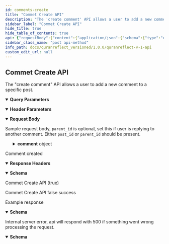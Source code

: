 ```yaml
---
id: comments-create
title: "Commet Create API"
description: "The 'create comment' API allows a user to add a new comment to a specific post."
sidebar_label: "Commet Create API"
hide_title: true
hide_table_of_contents: true
api: {"requestBody":{"content":{"application/json":{"schema":{"type":"object","x-examples":{"Example 1":{"comment":{"body":"test comment ","post_id":"173","is_private":"false"}}},"properties":{"comment":{"type":"object","properties":{"body":{"type":"string","description":"comment body"},"post_id":{"type":"integer","description":"post id, optional"},"is_private":{"type":"boolean","description":"Set this to true if this is a private comment"},"parent_id":{"type":"integer","description":"Set the parent comment ID is this is a reply to another comment.\n"}},"required":["body"]}}},"examples":{"Example 1":{"value":{"comment":{"body":"string","post_id":1,"is_private":true,"parent_id":0}}}}}},"description":"Sample request body, `parent_id` is optional, set this if user is replying to another comment. Either `post_id` or `parent_id` should be present."},"parameters":[{"name":"access-token","in":"header","schema":{"type":"string"},"required":true,"description":"user access token"},{"name":"client","in":"header","schema":{"type":"string"},"required":true,"description":"client access token"},{"name":"expiry","in":"header","schema":{"type":"string"},"example":"1531315250","required":true,"description":"timestamp of token expiry "},{"name":"token-type","in":"header","schema":{"type":"string"},"example":"Bearer","required":true,"description":"access token type"},{"name":"uid","in":"header","schema":{"type":"string"},"example":"user@quranreflect.com","required":true,"description":"user uid"},{"name":"client_auth_token","in":"query","required":true,"schema":{"type":"string"},"description":"Client API token"}],"responses":{"200":{"description":"Comment created","headers":{},"content":{"application/json":{"schema":{"type":"object","properties":{"success":{"type":"boolean"},"message":{"type":"string"}},"x-examples":{"Example 1":{"success":true,"message":"Comment created successfully"}}},"examples":{"example-0":{"summary":"Commet Create API (true)","value":{"success":true,"message":"Comment created successfully"}},"example-1":{"summary":"Commet Create API false success","value":{"success":false,"message":"Couldn't create comment"}}}}}},"400":{"description":"Example response","content":{"application/json":{"schema":{"type":"object","x-examples":{"Example 1":{"success":false,"errors":["string"],"status":"error"}},"properties":{"success":{"type":"boolean"},"errors":{"type":"string"},"status":{"type":"string","description":"will be 400 ( bad request )"}}},"examples":{"Example 1":{"value":{"success":true,"errors":"Bad request, required params are missing or have invalid value.","status":"string"}}}}}},"500":{"description":"Internal server error, api will respond with 500 if something went wrong processing the request.","content":{"application/json":{"schema":{"type":"object","properties":{"success":{"type":"boolean","default":false},"message":{"type":"string","default":"internal server error","description":"error message"}},"required":["success","message"]}}}}},"tags":["Comments"],"description":"The \"create comment\" API allows a user to add a new comment to a specific post.\n","operationId":"comments-create","method":"post","path":"/v1/comments","servers":[{"url":"https://quranreflect.com","description":"Production"}],"securitySchemes":{"apikey":{"name":"client_auth_token","type":"apiKey","in":"query"}},"jsonRequestBodyExample":{"comment":{"body":"string","post_id":0,"is_private":true,"parent_id":0}},"info":{"title":"QuranReflect V1 API","description":"QuranReflect V1 APIs allows your app to interact with https://quranreflect.com resources. \n\n ## Getting started \n\n Our APIs are not public and require an API key. Please contact us via email `amer@qreflect.com` to get yours. \n\n ## User-specific APIs  \n\n All user-specific APIs (For example [Creating a post](/docs/quranreflect_versioned/quranreflect-v-1-api)) require the following headers:  \n\n - `access-token` the user access token, this token can be changed with every request. \n\n - `token-type`  value should always be `Bearer`. \n\n - `client` the client token, this too can be changed with every request. \n\n - `expiry` unix timestamp (in seconds) to indicate when access token will expire. \n\n - `uid` user's unique identifier. \n\n - `Authorization`: complete authorization header. Sample value `Bearer eyJhY2Nlc3MtdG9rZW4iOiJ4cjBrb3g1eXdVM3JrelVMZjhVUzlBIiwidG9rZW4tdHlwZSI6IkJlYXJlciIsImNsaWVudCI6IkpQeFJCRTloVmRBbDlTX1BVdEhJN2ciLCJleHBpcnkiOiIxNzA1OTQwNTQ3IiwidWlkIjoiYW1lci5hYmJhc0BtYWlsaW5hdG9yLmNvbSJ9`. \n\n The values of `access-token`, `client`, `expiry`, and `uid` headers will be returned in the response of [User Sign in API](/docs/quranreflect_versioned/user-signin).","version":"1.0.0"},"postman":{"name":"Commet Create API","description":{"content":"The \"create comment\" API allows a user to add a new comment to a specific post.\n","type":"text/plain"},"url":{"path":["v1","comments"],"host":["{{baseUrl}}"],"query":[{"disabled":false,"description":{"content":"(Required) Client API token","type":"text/plain"},"key":"client_auth_token","value":""}],"variable":[]},"header":[{"disabled":false,"description":{"content":"(Required) user access token","type":"text/plain"},"key":"access-token","value":""},{"disabled":false,"description":{"content":"(Required) client access token","type":"text/plain"},"key":"client","value":""},{"disabled":false,"description":{"content":"(Required) timestamp of token expiry ","type":"text/plain"},"key":"expiry","value":""},{"disabled":false,"description":{"content":"(Required) access token type","type":"text/plain"},"key":"token-type","value":""},{"disabled":false,"description":{"content":"(Required) user uid","type":"text/plain"},"key":"uid","value":""},{"key":"Content-Type","value":"application/json"},{"key":"Accept","value":"application/json"}],"method":"POST","body":{"mode":"raw","raw":"\"\"","options":{"raw":{"language":"json"}}}}}
sidebar_class_name: "post api-method"
info_path: docs/quranreflect_versioned/1.0.0/quranreflect-v-1-api
custom_edit_url: null
---
```



## Commet Create API



The "create comment" API allows a user to add a new comment to a specific post.


<details style={{"marginBottom":"1rem"}} data-collapsed={false} open={true}><summary style={{}}><strong>Query Parameters</strong></summary><div><ul><ParamsItem className={"paramsItem"} param={{"name":"client_auth_token","in":"query","required":true,"schema":{"type":"string"},"description":"Client API token"}}></ParamsItem></ul></div></details><details style={{"marginBottom":"1rem"}} data-collapsed={false} open={true}><summary style={{}}><strong>Header Parameters</strong></summary><div><ul><ParamsItem className={"paramsItem"} param={{"name":"access-token","in":"header","schema":{"type":"string"},"required":true,"description":"user access token"}}></ParamsItem><ParamsItem className={"paramsItem"} param={{"name":"client","in":"header","schema":{"type":"string"},"required":true,"description":"client access token"}}></ParamsItem><ParamsItem className={"paramsItem"} param={{"name":"expiry","in":"header","schema":{"type":"string"},"example":"1531315250","required":true,"description":"timestamp of token expiry "}}></ParamsItem><ParamsItem className={"paramsItem"} param={{"name":"token-type","in":"header","schema":{"type":"string"},"example":"Bearer","required":true,"description":"access token type"}}></ParamsItem><ParamsItem className={"paramsItem"} param={{"name":"uid","in":"header","schema":{"type":"string"},"example":"user@quranreflect.com","required":true,"description":"user uid"}}></ParamsItem></ul></div></details><MimeTabs><TabItem label={"application/json"} value={"application/json-schema"}><details style={{}} data-collapsed={false} open={true}><summary style={{"textAlign":"left"}}><strong>Request Body</strong></summary><div style={{"textAlign":"left","marginLeft":"1rem"}}><div style={{"marginTop":"1rem","marginBottom":"1rem"}}>

Sample request body, `parent_id` is optional, set this if user is replying to another comment. Either `post_id` or `parent_id` should be present.

</div></div><ul style={{"marginLeft":"1rem"}}><SchemaItem collapsible={true} className={"schemaItem"}><details style={{}}><summary style={{}}><strong>comment</strong><span style={{"opacity":"0.6"}}> object</span></summary><div style={{"marginLeft":"1rem"}}><SchemaItem collapsible={false} name={"body"} required={true} schemaName={"string"} qualifierMessage={undefined} schema={{"type":"string","description":"comment body"}}></SchemaItem><SchemaItem collapsible={false} name={"post_id"} required={false} schemaName={"integer"} qualifierMessage={undefined} schema={{"type":"integer","description":"post id, optional"}}></SchemaItem><SchemaItem collapsible={false} name={"is_private"} required={false} schemaName={"boolean"} qualifierMessage={undefined} schema={{"type":"boolean","description":"Set this to true if this is a private comment"}}></SchemaItem><SchemaItem collapsible={false} name={"parent_id"} required={false} schemaName={"integer"} qualifierMessage={undefined} schema={{"type":"integer","description":"Set the parent comment ID is this is a reply to another comment.\n"}}></SchemaItem></div></details></SchemaItem></ul></details></TabItem></MimeTabs><div><ApiTabs><TabItem label={"200"} value={"200"}><div>

Comment created

</div><details style={{"textAlign":"left","marginBottom":"1rem"}} data-collaposed={true} open={false}><summary style={{}}><strong>Response Headers</strong></summary><ul style={{"marginLeft":"1rem"}}></ul></details><div><MimeTabs schemaType={"response"}><TabItem label={"application/json"} value={"application/json"}><SchemaTabs><TabItem label={"Schema"} value={"Schema"}><details style={{}} data-collapsed={false} open={true}><summary style={{"textAlign":"left"}}><strong>Schema</strong></summary><div style={{"textAlign":"left","marginLeft":"1rem"}}></div><ul style={{"marginLeft":"1rem"}}><SchemaItem collapsible={false} name={"success"} required={false} schemaName={"boolean"} qualifierMessage={undefined} schema={{"type":"boolean"}}></SchemaItem><SchemaItem collapsible={false} name={"message"} required={false} schemaName={"string"} qualifierMessage={undefined} schema={{"type":"string"}}></SchemaItem></ul></details></TabItem><TabItem label={"Example (from schema)"} value={"Example (from schema)"}><ResponseSamples responseExample={"{\n  \"success\": true,\n  \"message\": \"string\"\n}"} language={"json"}></ResponseSamples></TabItem><TabItem label={"example-0"} value={"example-0"}><p> Commet Create API (true)</p><ResponseSamples responseExample={"{\n  \"success\": true,\n  \"message\": \"Comment created successfully\"\n}"} language={"json"}></ResponseSamples></TabItem><TabItem label={"example-1"} value={"example-1"}><p> Commet Create API false success</p><ResponseSamples responseExample={"{\n  \"success\": false,\n  \"message\": \"Couldn't create comment\"\n}"} language={"json"}></ResponseSamples></TabItem></SchemaTabs></TabItem></MimeTabs></div></TabItem><TabItem label={"400"} value={"400"}><div>

Example response

</div><div><MimeTabs schemaType={"response"}><TabItem label={"application/json"} value={"application/json"}><SchemaTabs><TabItem label={"Schema"} value={"Schema"}><details style={{}} data-collapsed={false} open={true}><summary style={{"textAlign":"left"}}><strong>Schema</strong></summary><div style={{"textAlign":"left","marginLeft":"1rem"}}></div><ul style={{"marginLeft":"1rem"}}><SchemaItem collapsible={false} name={"success"} required={false} schemaName={"boolean"} qualifierMessage={undefined} schema={{"type":"boolean"}}></SchemaItem><SchemaItem collapsible={false} name={"errors"} required={false} schemaName={"string"} qualifierMessage={undefined} schema={{"type":"string"}}></SchemaItem><SchemaItem collapsible={false} name={"status"} required={false} schemaName={"string"} qualifierMessage={undefined} schema={{"type":"string","description":"will be 400 ( bad request )"}}></SchemaItem></ul></details></TabItem><TabItem label={"Example (from schema)"} value={"Example (from schema)"}><ResponseSamples responseExample={"{\n  \"success\": true,\n  \"errors\": \"string\",\n  \"status\": \"string\"\n}"} language={"json"}></ResponseSamples></TabItem><TabItem label={"Example 1"} value={"Example 1"}><ResponseSamples responseExample={"{\n  \"success\": true,\n  \"errors\": \"Bad request, required params are missing or have invalid value.\",\n  \"status\": \"string\"\n}"} language={"json"}></ResponseSamples></TabItem></SchemaTabs></TabItem></MimeTabs></div></TabItem><TabItem label={"500"} value={"500"}><div>

Internal server error, api will respond with 500 if something went wrong processing the request.

</div><div><MimeTabs schemaType={"response"}><TabItem label={"application/json"} value={"application/json"}><SchemaTabs><TabItem label={"Schema"} value={"Schema"}><details style={{}} data-collapsed={false} open={true}><summary style={{"textAlign":"left"}}><strong>Schema</strong></summary><div style={{"textAlign":"left","marginLeft":"1rem"}}></div><ul style={{"marginLeft":"1rem"}}><SchemaItem collapsible={false} name={"success"} required={true} schemaName={"boolean"} qualifierMessage={undefined} schema={{"type":"boolean","default":false}}></SchemaItem><SchemaItem collapsible={false} name={"message"} required={true} schemaName={"string"} qualifierMessage={undefined} schema={{"type":"string","default":"internal server error","description":"error message"}}></SchemaItem></ul></details></TabItem><TabItem label={"Example (from schema)"} value={"Example (from schema)"}><ResponseSamples responseExample={"{\n  \"success\": false,\n  \"message\": \"internal server error\"\n}"} language={"json"}></ResponseSamples></TabItem></SchemaTabs></TabItem></MimeTabs></div></TabItem></ApiTabs></div>
      